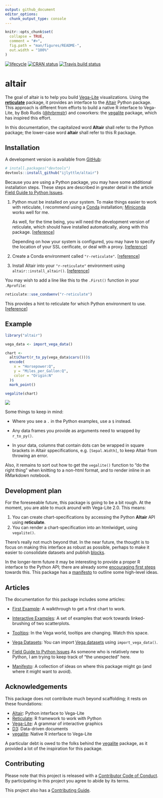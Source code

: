 ```yaml
---
output: github_document
editor_options: 
  chunk_output_type: console
---
```


<!-- README.md is generated from README.Rmd. Please edit that file -->

```r
knitr::opts_chunk$set(
  collapse = TRUE,
  comment = "#>",
  fig.path = "man/figures/README-",
  out.width = "100%"
)
```

[![lifecycle](https://img.shields.io/badge/lifecycle-experimental-orange.svg)](https://www.tidyverse.org/lifecycle/#experimental)
[![CRAN status](https://www.r-pkg.org/badges/version/altair)](https://cran.r-project.org/package=altair)
[![Travis build status](https://travis-ci.org/ijlyttle/altair.svg?branch=master)](https://travis-ci.org/ijlyttle/altair)

# altair

The goal of altair is to help you build [Vega-Lite](https://vega.github.io/vega-lite) visualizations. Using the [**reticulate**](https://rstudio.github.io/reticulate) package, it provides an interface to the [Altair](https://altair-viz.github.io) Python package. This approach is different from efforts to build a native R interface to Vega-Lite, by Bob Rudis ([\@hrbrmstr](https://github.com/hrbrmstr)) and coworkers: the  [vegalite](https://github.com/hrbrmstr/vegalite) package, which has inspired this effort.

In this documentation, the capitalized word **Altair** shall refer to the Python package; the lower-case word **altair** shall refer to this R package.

## Installation

A development version is available from [GitHub](https://github.com/):

``` r
# install.packages("devtools")
devtools::install_github("ijlyttle/altair")
```

Because you are using a Python package, you may have some additional installation steps. These steps are described in greater detail in the  article [Field Guide to Python Issues](https://ijlyttle.github.io/altair/articles/field-guide-python.html).

1. Python must be installed on your system. To make things easier to work with reticulate, I recommend using a [Conda](https://conda.io/docs) installation; [Miniconda](https://conda.io/docs/user-guide/install/download.html#anaconda-or-miniconda) works well for me.

   As well, for the time being, you will need the development version of reticulate, which should have installed automatically, along with this package. [[reference](https://ijlyttle.github.io/altair/articles/field-guide-python.html#reticulate-python)]

   Depending on how your system is configured, you may have to specify the location of your SSL cerificate, or deal with a proxy. [[reference](https://ijlyttle.github.io/altair/articles/field-guide-python.html#reticulate-python)]

2. Create a Conda environment called `"r-reticulate"`. [[reference](https://ijlyttle.github.io/altair/articles/field-guide-python.html#python-env)]

3. Install Altair into your `"r-reticulate"` environment using `altair::install_altair()`. [[reference](https://ijlyttle.github.io/altair/articles/field-guide-python.html#altair)]

You may wish to add a line like this to the `.First()` function in your `.Rprofile`:

```r
reticulate::use_condaenv("r-reticulate")
```

This provides a hint to reticulate for which Python environment to use. [[reference](https://rstudio.github.io/reticulate/articles/versions.html#order-of-discovery)]

## Example

```r
library("altair")

vega_data <- import_vega_data()

chart <- 
  alt$Chart(r_to_py(vega_data$cars()))$
  encode(
    x = "Horsepower:Q",
    y = "Miles_per_Gallon:Q",
    color = "Origin:N"
  )$
  mark_point()

vegalite(chart)
```

![](man/figures/first-example.png)

Some things to keep in mind:

  - Where you see a `.` in the Python examples, use a `$` instead.

  - Any data frames you provide as arguments need to wrapped by `r_to_py()`.

  - In your data, columns that contain dots can be wrapped in square brackets in Altair sppecifications, e.g. `[Sepal.Width]`, to keep Altair from throwing an error.

Also, it remains to sort out how to get the `vegalite()` function to "do the right thing" when knitting to a non-html format, and to render inline in an RMarkdown notebook. 

## Development plan

For the foreseeable future, this package is going to be a bit rough. At the moment, you are able to muck around with Vega-Lite 2.0. This means:

1. You can create chart-specifications by accessing the Python **Altair** API using **reticulate**.
1. You can render a chart-specification into an htmlwidget, using `vegalite()`.

There's really not much beyond that. In the near future, the thought is to focus on making this interface as robust as possible, perhaps to make it easier to consolidate datasets and publish [blocks](https://bl.ocks.org/).

In the longer-term future it may be interesting to provide a proper R interface to the Python API; there are already some [encouraging first steps](https://github.com/ijlyttle/altair/issues/15) towards this. This package has a [manifesto](https://ijlyttle.github.io/altair/articles/manifesto.html) to outline some high-level ideas.

## Articles

The documentation for this package includes some articles:

- [First Example](https://ijlyttle.github.io/altair/articles/first-example.html): A walkthrough to get a first chart to work.

- [Interactive Examples](https://ijlyttle.github.io/altair/articles/interactive.html): A set of examples that work towards linked-brushing of two scatterplots.

- [Tooltips](https://ijlyttle.github.io/altair/articles/tooltip.html): In the Vega world, tooltips are changing. Watch this space.

- [Vega Datasets](https://ijlyttle.github.io/altair/articles/vega-datasets.html): You can import [Vega datasets](https://github.com/altair-viz/vega_datasets) using `import_vega_data()`. 

- [Field Guide to Python Issues](https://ijlyttle.github.io/altair/articles/field-guide-python.html) As someone who is relatively new to Python, I am trying to keep track of "the unexpected" here.

- [Manifesto](https://ijlyttle.github.io/altair/articles/manifesto.html): A collection of ideas on where this package might go (and where it might want to avoid).

## Acknowledgements

This package does not contribute much beyond scaffolding; it rests on these foundations:

- [Altair](https://altair-viz.github.io): Python interface to Vega-Lite
- [Reticulate](https://rstudio.github.io/reticulate): R framework to work with Python
- [Vega-Lite](https://vega.github.io/vega-lite): A grammar of interactive graphics
- [D3](https://d3js.org): Data-driven documents
- [vegalite](https://github.com/hrbrmstr/vegalite): Native R interface to Vega-Lite

A particular debt is owed to the folks behind the [vegalite](https://github.com/hrbrmstr/vegalite) package, as it provided a lot of the inspiration for this package.

## Contributing

Please note that this project is released with a [Contributor Code of Conduct](CODE_OF_CONDUCT.md).
By participating in this project you agree to abide by its terms.

This project also has a [Contributing Guide](CONTRIBUTING.md).

